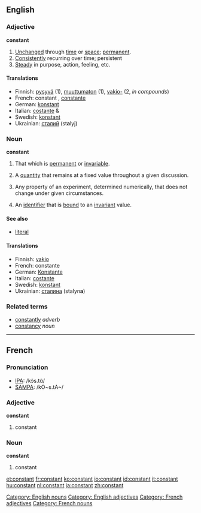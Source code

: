 ==English==

===Adjective===
'''constant'''
# [[unchanged|Unchanged]] through [[time]] or [[space]]; [[permanent]].
# [[consistently|Consistently]] recurring over time; persistent
# [[steady|Steady]] in purpose, action, feeling, etc.

====Translations====
*Finnish: [[pysyvä]] (1), [[muuttumaton]] (1), [[vakio-]] (2, ''in compounds'')
*French: constant {{m}}, [[constante]] {{f}}
*German: [[konstant]]
*Italian: [[costante]] {{m}} & {{f}}
*Swedish: [[konstant]]
*Ukrainian: [[сталий]] {{m}} (st'''a'''lyj)

===Noun===
'''constant'''
# That which is [[permanent]] or [[invariable]].
# {{algebra}} A [[quantity]] that remains at a fixed value throughout a given discussion.
# {{science}} Any property of an experiment, determined numerically, that does not change under given circumstances.
# {{computing}} An [[identifier]] that is [[bound]] to an [[invariant]] value.

====See also====

* {{computing}} [[literal]]

====Translations====
*Finnish: [[vakio]]
*French: constante {{f}}
*German: [[Konstante]] {{f}}
*Italian: [[costante]] {{f}}
*Swedish: [[konstant]] {{c}}
*Ukrainian: [[сталина]] {{f}} (stalyn'''a''')

===Related terms===
* [[constantly]] ''adverb''
* [[constancy]] ''noun''
----

==French==

===Pronunciation===
*[[w:IPA|IPA]]: /kɔ̃s.tɑ̃/
*[[w:SAMPA|SAMPA]]: /kO~s.tA~/

===Adjective===
{{fr-infl-adj|sm=constant|sf=constante|pm=constants|pf=constantes|smp=kɔ̃s.tɑ̃|sfp=kɔ̃s.tɑ̃t|pmp=kɔ̃s.tɑ̃|pfp=kɔ̃s.tɑ̃t}}
'''constant'''

# constant

===Noun===
'''constant''' {{m}}

# constant

[[Category: English nouns]]
[[Category: English adjectives]]
[[Category: French adjectives]]
[[Category: French nouns]]

[[et:constant]]
[[fr:constant]]
[[ko:constant]]
[[io:constant]]
[[id:constant]]
[[it:constant]]
[[hu:constant]]
[[nl:constant]]
[[ja:constant]]
[[zh:constant]]
